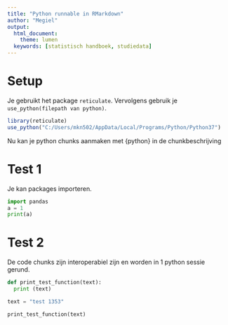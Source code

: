 ```yaml
---
title: "Python runnable in RMarkdown"
author: "Megiel"
output:
  html_document:
    theme: lumen
  keywords: [statistisch handboek, studiedata]
---
```


# Setup
Je gebruikt het package `reticulate`. Vervolgens gebruik je `use_python(filepath van python)`.
```r
library(reticulate)
use_python("C:/Users/mkn502/AppData/Local/Programs/Python/Python37")
```
Nu kan je python chunks aanmaken met {python} in de chunkbeschrijving

# Test 1
Je kan packages importeren.
```python
import pandas
a = 1
print(a)
```

# Test 2
De code chunks zijn interoperabiel zijn en worden in 1 python sessie gerund.
```python
def print_test_function(text):
  print (text)

text = "test 1353"
```

```python
print_test_function(text)
```

